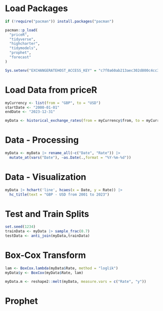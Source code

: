 # Load Packages

```r
if (!require("pacman")) install.packages("pacman")

pacman::p_load(
  "priceR",
  "tidyverse",
  "highcharter",
  "tidymodels",
  "prophet",
  "forecast"
)

Sys.setenv("EXCHANGERATEHOST_ACCESS_KEY" = "c7f0a60ab213aec302d800c4cc3b66fa")

```

# Load Data from priceR

```r
myCurrency <- list(from = "GBP", to = "USD")
startDate <- "2000-01-01"
endDate <- "2023-12-31"

myData <- historical_exchange_rates(from = myCurrency$from, to = myCurrency$to, start_date = startDate, end_date = endDate)
```

# Data - Processing

```r
myData <- myData |> rename_all(~c("Date", "Rate")) |> 
  mutate_at(vars("Date"), ~as.Date(.,format = "%Y-%m-%d"))
```

# Data - Visualization

```r
myData |> hchart('line', hcaes(x = Date, y = Rate)) |> 
  hc_title(text = "GBP - USD from 2001 to 2023")
```

# Test and Train Splits

```r
set.seed(1234)
trainData <- myData |> sample_frac(0.7)
testData <- anti_join(myData,trainData)
```

# Box-Cox Transform

```r
lam <- BoxCox.lambda(myData$Rate, method = "loglik")
myData$y <- BoxCox(myData$Rate, lam)

myData.m <- reshape2::melt(myData, measure.vars = c("Rate", "y"))
```

# Prophet

```r

```
